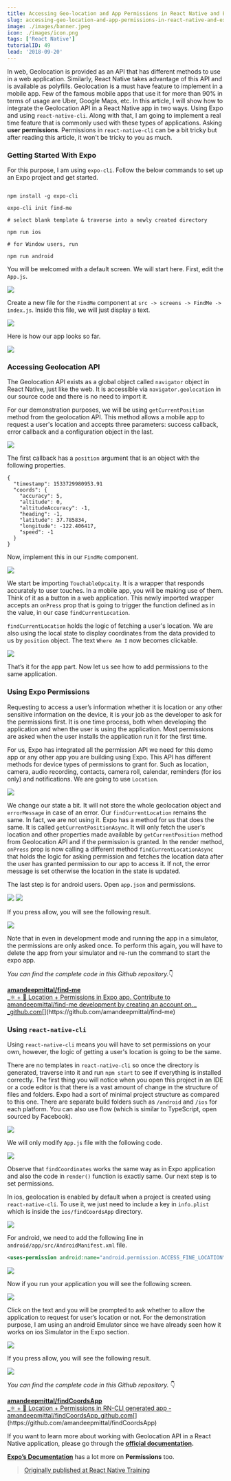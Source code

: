 ```yaml
---
title: Accessing Geo-location and App Permissions in React Native and Expo
slug: accessing-geo-location-and-app-permissions-in-react-native-and-expo
image: ./images/banner.jpeg
icon: ./images/icon.png
tags: ['React Native']
tutorialID: 49
lead: '2018-09-20'
---
```


In web, Geolocation is provided as an API that has different methods to use in a web application. Similarly, React Native takes advantage of this API and is available as polyfills. Geolocation is a must have feature to implement in a mobile app. Few of the famous mobile apps that use it for more than 90% in terms of usage are Uber, Google Maps, etc. In this article, I will show how to integrate the Geolocation API in a React Native app in two ways. Using Expo and using `react-native-cli`. Along with that, I am going to implement a real time feature that is commonly used with these types of applications. Asking **user permissions**. Permissions in `react-native-cli` can be a bit tricky but after reading this article, it won't be tricky to you as much.

### Getting Started With Expo

For this purpose, I am using `expo-cli`. Follow the below commands to set up an Expo project and get started.

```shell

npm install -g expo-cli

expo-cli init find-me

# select blank template & traverse into a newly created directory

npm run ios

# for Window users, run

npm run android
```

You will be welcomed with a default screen. We will start here. First, edit the `App.js`.

![](https://cdn-images-1.medium.com/max/800/1*t-yXnKyzuPQ4QyWLEJqkTg.png)

Create a new file for the `FindMe` component at `src -> screens -> FindMe -> index.js`. Inside this file, we will just display a text.

![](https://cdn-images-1.medium.com/max/800/1*DQ62hT6lGTGN1gl3dtXdRw.png)

Here is how our app looks so far.

![](https://cdn-images-1.medium.com/max/800/1*L7myfguVDny9zkf0SZ-56A.png)

### Accessing Geolocation API

The Geolocation API exists as a global object called `navigator` object in React Native, just like the web. It is accessible via `navigator.geolocation` in our source code and there is no need to import it.

For our demonstration purposes, we will be using `getCurrentPosition` method from the geolocation API. This method allows a mobile app to request a user's location and accepts three parameters: success callback, error callback and a configuration object in the last.

![](https://cdn-images-1.medium.com/max/800/1*fvw2WN4oiQSiOno-F0tBaA.png)

The first callback has a `position` argument that is an object with the following properties.

```shell
{
  "timestamp": 1533729980953.91
  "coords": {
    "accuracy": 5,
    "altitude": 0,
    "altitudeAccuracy": -1,
    "heading": -1,
    "latitude": 37.785834,
    "longitude": -122.406417,
    "speed": -1
  }
}
```

Now, implement this in our `FindMe` component.

![](https://cdn-images-1.medium.com/max/800/1*niawEqpzyk42BN6cp8cmdQ.png)

We start be importing `TouchableOpcaity`. It is a wrapper that responds accurately to user touches. In a mobile app, you will be making use of them. Think of it as a button in a web application. This newly imported wrapper accepts an `onPress` prop that is going to trigger the function defined as in the value, in our case `findCurrentLocation`.

`findCurrentLocation` holds the logic of fetching a user's location. We are also using the local state to display coordinates from the data provided to us by `position` object. The text `Where Am I` now becomes clickable.

![](https://cdn-images-1.medium.com/max/800/1*CMCljDxK6AKqBFPcZpdAnQ.png)

That’s it for the app part. Now let us see how to add permissions to the same application.

### Using Expo Permissions

Requesting to access a user’s information whether it is location or any other sensitive information on the device, it is your job as the developer to ask for the permissions first. It is one time process, both when developing the application and when the user is using the application. Most permissions are asked when the user installs the application run it for the first time.

For us, Expo has integrated all the permission API we need for this demo app or any other app you are building using Expo. This API has different methods for device types of permissions to grant for. Such as location, camera, audio recording, contacts, camera roll, calendar, reminders (for ios only) and notifications. We are going to use `Location`.

![](https://cdn-images-1.medium.com/max/800/1*5FXyNeelAMMpvhHudlWZyw.png)

We change our state a bit. It will not store the whole geolocation object and `errorMessage` in case of an error. Our `findCurrentLocation` remains the same. In fact, we are not using it. Expo has a method for us that does the same. It is called `getCurrentPositionAsync`. It will only fetch the user's location and other properties made available by `getCurrentPosition` method from Geolocation API and if the permission is granted. In the render method, `onPress` prop is now calling a different method `findCurrentLocationAsync` that holds the logic for asking permission and fetches the location data after the user has granted permission to our app to access it. If not, the error message is set otherwise the location in the state is updated.

The last step is for android users. Open `app.json` and permissions.

![](https://cdn-images-1.medium.com/max/800/1*zRAdrOQmO2Ht94771FwfLQ.png)
![](https://cdn-images-1.medium.com/max/800/1*Uh3qovlCclxuOSrDl9_W-g.png)

If you press allow, you will see the following result.

![](https://cdn-images-1.medium.com/max/800/1*9tcfI5LQ5YT4nkdUAliGwg.png)

Note that in even in development mode and running the app in a simulator, the permissions are only asked once. To perform this again, you will have to delete the app from your simulator and re-run the command to start the expo app.

*You can find the complete code in this Github repository.*👇

[**amandeepmittal/find-me**  
\_⚛️ + 📱 Location + Permissions in Expo app. Contribute to amandeepmittal/find-me development by creating an account on…\_github.com](https://github.com/amandeepmittal/find-me 'https://github.com/amandeepmittal/find-me')[](https://github.com/amandeepmittal/find-me)

### Using `react-native-cli`

Using `react-native-cli` means you will have to set permissions on your own, however, the logic of getting a user's location is going to be the same.

There are no templates in `react-native-cli` so once the directory is generated, traverse into it and run `npm start` to see if everything is installed correctly. The first thing you will notice when you open this project in an IDE or a code editor is that there is a vast amount of change in the structure of files and folders. Expo had a sort of minimal project structure as compared to this one. There are separate build folders such as `/android` and `/ios` for each platform. You can also use flow (which is similar to TypeScript, open sourced by Facebook).

![](https://cdn-images-1.medium.com/max/800/1*HCrbkGlatt1GkoXXUoDxOw.png)

We will only modify `App.js` file with the following code.

![](https://cdn-images-1.medium.com/max/800/1*-h2Av7ibSO46nmITcB_pbA.png)

Observe that `findCoordinates` works the same way as in Expo application and also the code in `render()` function is exactly same. Our next step is to set permissions.

In ios, geolocation is enabled by default when a project is created using `react-native-cli`. To use it, we just need to include a key in `info.plist` which is inside the `ios/findCoordsApp` directory.

![](https://cdn-images-1.medium.com/max/800/1*El9k4ATwC18FZfwztwFFLA.png)

For android, we need to add the following line in `android/app/src/AndroidManifest.xml` file.

```xml
<uses-permission android:name="android.permission.ACCESS_FINE_LOCATION" />
```

![](https://cdn-images-1.medium.com/max/800/1*6-zhbdDlRjOgsivgh8HuMw.png)

Now if you run your application you will see the following screen.

![](https://cdn-images-1.medium.com/max/800/1*H931wEjHcVDXddtn9MgI4w.png)

Click on the text and you will be prompted to ask whether to allow the application to request for user’s location or not. For the demonstration purpose, I am using an android Emulator since we have already seen how it works on ios Simulator in the Expo section.

![](https://cdn-images-1.medium.com/max/800/1*op9kur7KZeinIFvzjfsryg.png)

If you press allow, you will see the following result.

![](https://cdn-images-1.medium.com/max/800/1*WN-pTs6HekIS62dCrqm4uQ.png)

_You can find the complete code in this Github repository._ 👇

[**amandeepmittal/findCoordsApp**  
\_⚛️ + 📱 Location + Permissions in RN-CLI generated app - amandeepmittal/findCoordsApp_github.com](https://github.com/amandeepmittal/findCoordsApp 'https://github.com/amandeepmittal/findCoordsApp')[](https://github.com/amandeepmittal/findCoordsApp)

If you want to learn more about working with Geolocation API in a React Native application, please go through the [**official documentation**](https://facebook.github.io/react-native/docs/geolocation)**.**

[**Expo’s Documentation**](https://docs.expo.io/versions/latest/sdk/permissions#__next) has a lot more on **Permissions** too.

> [Originally published at React Native Training](https://medium.com/react-native-training/accessing-geo-location-and-app-permissions-in-react-native-and-expo-e7a1bd4714a2)
